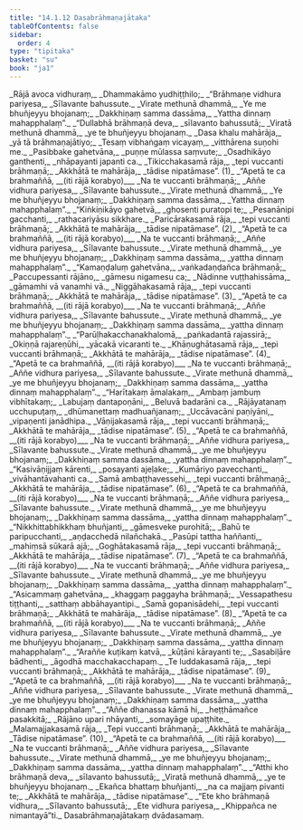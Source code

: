 ```yaml
---
title: "14.1.12 Dasabrāhmaṇajātaka"
tableOfContents: false
sidebar:
  order: 4
type: "tipitaka"
basket: "su"
book: "ja1"
---
```



<DynamicBreadcrumb />

<Division number="222" book="ja1" bookNo="22" page="302">

<Paragraph number="2780" type="verses" book="ja1">
_Rājā avoca vidhuraṃ,_  
_Dhammakāmo yudhiṭṭhilo;_  
_“Brāhmaṇe vidhura pariyesa,_  
_Sīlavante bahussute._  

</Paragraph>

</Division>
<Division number="223" book="ja1" bookNo="22" page="302">

<Paragraph number="2781" type="verses" book="ja1">
_Virate methunā dhammā,_  
_Ye me bhuñjeyyu bhojanaṃ;_  
_Dakkhiṇaṃ samma dassāma,_  
_Yattha dinnaṃ mahapphalaṃ”._  

</Paragraph>

</Division>
<Division number="224" book="ja1" bookNo="22" page="302">

<Paragraph number="2782" type="verses" book="ja1">
_“Dullabhā brāhmaṇā deva,_  
_sīlavanto bahussutā;_  
_Viratā methunā dhammā,_  
_ye te bhuñjeyyu bhojanaṃ._  

</Paragraph>

</Division>
<Division number="225" book="ja1" bookNo="22" page="302">

<Paragraph number="2783" type="verses" book="ja1">
_Dasa khalu mahārāja,_  
_yā tā brāhmaṇajātiyo;_  
_Tesaṃ vibhaṅgaṃ vicayaṃ,_  
_vitthārena suṇohi me._  

</Paragraph>

</Division>
<Division number="226" book="ja1" bookNo="22" page="302">

<Paragraph number="2784" type="verses" book="ja1">
_Pasibbake gahetvāna,_  
_puṇṇe mūlassa saṃvute;_  
_Osadhikāyo ganthenti,_  
_nhāpayanti japanti ca._  

</Paragraph>

</Division>
<Division number="227" book="ja1" bookNo="22" page="303">

<Paragraph number="2785" type="verses" book="ja1">
_Tikicchakasamā rāja,_  
_tepi vuccanti brāhmaṇā;_  
_Akkhātā te mahārāja,_  
_tādise nipatāmase”. (1)_  

</Paragraph>

</Division>
<Division number="228" book="ja1" bookNo="22" page="303">

<Paragraph number="2786" type="verses" book="ja1">
_“Apetā te ca brahmaññā, __(iti rājā korabyo)___  
_Na te vuccanti brāhmaṇā;_  
_Aññe vidhura pariyesa,_  
_Sīlavante bahussute._  

</Paragraph>

</Division>
<Division number="229" book="ja1" bookNo="22" page="303">

<Paragraph number="2787" type="verses" book="ja1">
_Virate methunā dhammā,_  
_Ye me bhuñjeyyu bhojanaṃ;_  
_Dakkhiṇaṃ samma dassāma,_  
_Yattha dinnaṃ mahapphalaṃ”._  

</Paragraph>

</Division>
<Division number="230" book="ja1" bookNo="22" page="303">

<Paragraph number="2788" type="verses" book="ja1">
_“Kiṅkiṇikāyo gahetvā,_  
_ghosenti puratopi te;_  
_Pesanānipi gacchanti,_  
_rathacariyāsu sikkhare._  

</Paragraph>

</Division>
<Division number="231" book="ja1" bookNo="22" page="303">

<Paragraph number="2789" type="verses" book="ja1">
_Paricārakasamā rāja,_  
_tepi vuccanti brāhmaṇā;_  
_Akkhātā te mahārāja,_  
_tādise nipatāmase”. (2)_  

</Paragraph>

</Division>
<Division number="232" book="ja1" bookNo="22" page="303">

<Paragraph number="2790" type="verses" book="ja1">
_“Apetā te ca brahmaññā, __(iti rājā korabyo)___  
_Na te vuccanti brāhmaṇā;_  
_Aññe vidhura pariyesa,_  
_Sīlavante bahussute._  

</Paragraph>

</Division>
<Division number="233" book="ja1" bookNo="22" page="303">

<Paragraph number="2791" type="verses" book="ja1">
_Virate methunā dhammā,_  
_ye me bhuñjeyyu bhojanaṃ;_  
_Dakkhiṇaṃ samma dassāma,_  
_yattha dinnaṃ mahapphalaṃ”._  

</Paragraph>

</Division>
<Division number="234" book="ja1" bookNo="22" page="303">

<Paragraph number="2792" type="verses" book="ja1">
_“Kamaṇḍaluṃ gahetvāna,_  
_vaṅkadaṇḍañca brāhmaṇā;_  
_Paccupessanti rājāno,_  
_gāmesu nigamesu ca;_  
_Nādinne vuṭṭhahissāma,_  
_gāmamhi vā vanamhi vā._  

</Paragraph>

</Division>
<Division number="235" book="ja1" bookNo="22" page="303">

<Paragraph number="2793" type="verses" book="ja1">
_Niggāhakasamā rāja,_  
_tepi vuccanti brāhmaṇā;_  
_Akkhātā te mahārāja,_  
_tādise nipatāmase”. (3)_  

</Paragraph>

</Division>
<Division number="236" book="ja1" bookNo="22" page="303">

<Paragraph number="2794" type="verses" book="ja1">
_“Apetā te ca brahmaññā, __(iti rājā korabyo)___  
_Na te vuccanti brāhmaṇā;_  
_Aññe vidhura pariyesa,_  
_Sīlavante bahussute._  

</Paragraph>

</Division>
<Division number="237" book="ja1" bookNo="22" page="303">

<Paragraph number="2795" type="verses" book="ja1">
_Virate methunā dhammā,_  
_ye me bhuñjeyyu bhojanaṃ;_  
_Dakkhiṇaṃ samma dassāma,_  
_yattha dinnaṃ mahapphalaṃ”._  

</Paragraph>

</Division>
<Division number="238" book="ja1" bookNo="22" page="304">

<Paragraph number="2796" type="verses" book="ja1">
_“Parūḷhakacchanakhalomā,_  
_paṅkadantā rajassirā;_  
_Okiṇṇā rajareṇūhi,_  
_yācakā vicaranti te._  

</Paragraph>

</Division>
<Division number="239" book="ja1" bookNo="22" page="304">

<Paragraph number="2797" type="verses" book="ja1">
_Khāṇughātasamā rāja,_  
_tepi vuccanti brāhmaṇā;_  
_Akkhātā te mahārāja,_  
_tādise nipatāmase”. (4)_  

</Paragraph>

</Division>
<Division number="240" book="ja1" bookNo="22" page="304">

<Paragraph number="2798" type="verses" book="ja1">
_“Apetā te ca brahmaññā, __(iti rājā korabyo)___  
_Na te vuccanti brāhmaṇā;_  
_Aññe vidhura pariyesa,_  
_Sīlavante bahussute._  

</Paragraph>

</Division>
<Division number="241" book="ja1" bookNo="22" page="304">

<Paragraph number="2799" type="verses" book="ja1">
_Virate methunā dhammā,_  
_ye me bhuñjeyyu bhojanaṃ;_  
_Dakkhiṇaṃ samma dassāma,_  
_yattha dinnaṃ mahapphalaṃ”._  

</Paragraph>

</Division>
<Division number="242" book="ja1" bookNo="22" page="304">

<Paragraph number="2800" type="verses" book="ja1">
_“Harītakaṃ āmalakaṃ,_  
_Ambaṃ jambuṃ vibhītakaṃ;_  
_Labujaṃ dantapoṇāni,_  
_Beluvā badarāni ca._  

</Paragraph>

</Division>
<Division number="243" book="ja1" bookNo="22" page="304">

<Paragraph number="2801" type="verses" book="ja1">
_Rājāyatanaṃ ucchupuṭaṃ,_  
_dhūmanettaṃ madhuañjanaṃ;_  
_Uccāvacāni paṇiyāni,_  
_vipaṇenti janādhipa._  

</Paragraph>

</Division>
<Division number="244" book="ja1" bookNo="22" page="304">

<Paragraph number="2802" type="verses" book="ja1">
_Vāṇijakasamā rāja,_  
_tepi vuccanti brāhmaṇā;_  
_Akkhātā te mahārāja,_  
_tādise nipatāmase”. (5)_  

</Paragraph>

</Division>
<Division number="245" book="ja1" bookNo="22" page="304">

<Paragraph number="2803" type="verses" book="ja1">
_“Apetā te ca brahmaññā, __(iti rājā korabyo)___  
_Na te vuccanti brāhmaṇā;_  
_Aññe vidhura pariyesa,_  
_Sīlavante bahussute._  

</Paragraph>

</Division>
<Division number="246" book="ja1" bookNo="22" page="304">

<Paragraph number="2804" type="verses" book="ja1">
_Virate methunā dhammā,_  
_ye me bhuñjeyyu bhojanaṃ;_  
_Dakkhiṇaṃ samma dassāma,_  
_yattha dinnaṃ mahapphalaṃ”._  

</Paragraph>

</Division>
<Division number="247" book="ja1" bookNo="22" page="304">

<Paragraph number="2805" type="verses" book="ja1">
_“Kasivāṇijjaṃ kārenti,_  
_posayanti ajeḷake;_  
_Kumāriyo pavecchanti,_  
_vivāhantāvahanti ca._  

</Paragraph>

</Division>
<Division number="248" book="ja1" bookNo="22" page="304">

<Paragraph number="2806" type="verses" book="ja1">
_Samā ambaṭṭhavessehi,_  
_tepi vuccanti brāhmaṇā;_  
_Akkhātā te mahārāja,_  
_tādise nipatāmase”. (6)_  

</Paragraph>

</Division>
<Division number="249" book="ja1" bookNo="22" page="304">

<Paragraph number="2807" type="verses" book="ja1">
_“Apetā te ca brahmaññā, __(iti rājā korabyo)___  
_Na te vuccanti brāhmaṇā;_  
_Aññe vidhura pariyesa,_  
_Sīlavante bahussute._  

</Paragraph>

</Division>
<Division number="250" book="ja1" bookNo="22" page="305">

<Paragraph number="2808" type="verses" book="ja1">
_Virate methunā dhammā,_  
_ye me bhuñjeyyu bhojanaṃ;_  
_Dakkhiṇaṃ samma dassāma,_  
_yattha dinnaṃ mahapphalaṃ”._  

</Paragraph>

</Division>
<Division number="251" book="ja1" bookNo="22" page="305">

<Paragraph number="2809" type="verses" book="ja1">
_“Nikkhittabhikkhaṃ bhuñjanti,_  
_gāmesveke purohitā;_  
_Bahū te paripucchanti,_  
_aṇḍacchedā nilañchakā._  

</Paragraph>

</Division>
<Division number="252" book="ja1" bookNo="22" page="305">

<Paragraph number="2810" type="verses" book="ja1">
_Pasūpi tattha haññanti,_  
_mahiṃsā sūkarā ajā;_  
_Goghātakasamā rāja,_  
_tepi vuccanti brāhmaṇā;_  
_Akkhātā te mahārāja,_  
_tādise nipatāmase”. (7)_  

</Paragraph>

</Division>
<Division number="253" book="ja1" bookNo="22" page="305">

<Paragraph number="2811" type="verses" book="ja1">
_“Apetā te ca brahmaññā, __(iti rājā korabyo)___  
_Na te vuccanti brāhmaṇā;_  
_Aññe vidhura pariyesa,_  
_Sīlavante bahussute._  

</Paragraph>

</Division>
<Division number="254" book="ja1" bookNo="22" page="305">

<Paragraph number="2812" type="verses" book="ja1">
_Virate methunā dhammā,_  
_ye me bhuñjeyyu bhojanaṃ;_  
_Dakkhiṇaṃ samma dassāma,_  
_yattha dinnaṃ mahapphalaṃ”._  

</Paragraph>

</Division>
<Division number="255" book="ja1" bookNo="22" page="305">

<Paragraph number="2813" type="verses" book="ja1">
_“Asicammaṃ gahetvāna,_  
_khaggaṃ paggayha brāhmaṇā;_  
_Vessapathesu tiṭṭhanti,_  
_satthaṃ abbāhayantipi._  

</Paragraph>

</Division>
<Division number="256" book="ja1" bookNo="22" page="305">

<Paragraph number="2814" type="verses" book="ja1">
_Samā gopanisādehi,_  
_tepi vuccanti brāhmaṇā;_  
_Akkhātā te mahārāja,_  
_tādise nipatāmase”. (8)_  

</Paragraph>

</Division>
<Division number="257" book="ja1" bookNo="22" page="305">

<Paragraph number="2815" type="verses" book="ja1">
_“Apetā te ca brahmaññā, __(iti rājā korabyo)___  
_Na te vuccanti brāhmaṇā;_  
_Aññe vidhura pariyesa,_  
_Sīlavante bahussute._  

</Paragraph>

</Division>
<Division number="258" book="ja1" bookNo="22" page="305">

<Paragraph number="2816" type="verses" book="ja1">
_Virate methunā dhammā,_  
_ye me bhuñjeyyu bhojanaṃ;_  
_Dakkhiṇaṃ samma dassāma,_  
_yattha dinnaṃ mahapphalaṃ”._  

</Paragraph>

</Division>
<Division number="259" book="ja1" bookNo="22" page="305">

<Paragraph number="2817" type="verses" book="ja1">
_“Araññe kuṭikaṃ katvā,_  
_kūṭāni kārayanti te;_  
_Sasabiḷāre bādhenti,_  
_āgodhā macchakacchapaṃ._  

</Paragraph>

</Division>
<Division number="260" book="ja1" bookNo="22" page="305">

<Paragraph number="2818" type="verses" book="ja1">
_Te luddakasamā rāja,_  
_tepi vuccanti brāhmaṇā;_  
_Akkhātā te mahārāja,_  
_tādise nipatāmase”. (9)_  

</Paragraph>

</Division>
<Division number="261" book="ja1" bookNo="22" page="306">

<Paragraph number="2819" type="verses" book="ja1">
_“Apetā te ca brahmaññā, __(iti rājā korabyo)___  
_Na te vuccanti brāhmaṇā;_  
_Aññe vidhura pariyesa,_  
_Sīlavante bahussute._  

</Paragraph>

</Division>
<Division number="262" book="ja1" bookNo="22" page="306">

<Paragraph number="2820" type="verses" book="ja1">
_Virate methunā dhammā,_  
_ye me bhuñjeyyu bhojanaṃ;_  
_Dakkhiṇaṃ samma dassāma,_  
_yattha dinnaṃ mahapphalaṃ”._  

</Paragraph>

</Division>
<Division number="263" book="ja1" bookNo="22" page="306">

<Paragraph number="2821" type="verses" book="ja1">
_“Aññe dhanassa kāmā hi,_  
_heṭṭhāmañce pasakkitā;_  
_Rājāno upari nhāyanti,_  
_somayāge upaṭṭhite._  

</Paragraph>

</Division>
<Division number="264" book="ja1" bookNo="22" page="306">

<Paragraph number="2822" type="verses" book="ja1">
_Malamajjakasamā rāja,_  
_Tepi vuccanti brāhmaṇā;_  
_Akkhātā te mahārāja,_  
_Tādise nipatāmase”. (10)_  

</Paragraph>

</Division>
<Division number="265" book="ja1" bookNo="22" page="306">

<Paragraph number="2823" type="verses" book="ja1">
_“Apetā te ca brahmaññā, __(iti rājā korabyo)___  
_Na te vuccanti brāhmaṇā;_  
_Aññe vidhura pariyesa,_  
_Sīlavante bahussute._  

</Paragraph>

</Division>
<Division number="266" book="ja1" bookNo="22" page="306">

<Paragraph number="2824" type="verses" book="ja1">
_Virate methunā dhammā,_  
_ye me bhuñjeyyu bhojanaṃ;_  
_Dakkhiṇaṃ samma dassāma,_  
_yattha dinnaṃ mahapphalaṃ”._  

</Paragraph>

</Division>
<Division number="267" book="ja1" bookNo="22" page="306">

<Paragraph number="2825" type="verses" book="ja1">
_“Atthi kho brāhmaṇā deva,_  
_sīlavanto bahussutā;_  
_Viratā methunā dhammā,_  
_ye te bhuñjeyyu bhojanaṃ._  

</Paragraph>

</Division>
<Division number="268" book="ja1" bookNo="22" page="306">

<Paragraph number="2826" type="verses" book="ja1">
_Ekañca bhattaṃ bhuñjanti,_  
_na ca majjaṃ pivanti te;_  
_Akkhātā te mahārāja,_  
_tādise nipatāmase”._  

</Paragraph>

</Division>
<Division number="269" book="ja1" bookNo="22" page="306">

<Paragraph number="2827" type="verses" book="ja1">
_“Ete kho brāhmaṇā vidhura,_  
_Sīlavanto bahussutā;_  
_Ete vidhura pariyesa,_  
_Khippañca ne nimantayā”ti._  


</Paragraph>
</Division>

<Paragraph number="2828" type="center" book="ja1">
Dasabrāhmaṇajātakaṃ dvādasamaṃ.
</Paragraph>